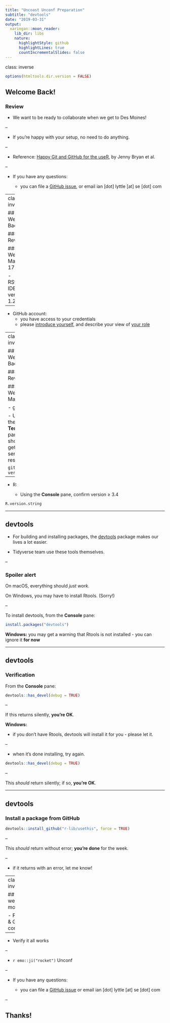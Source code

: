 ```yaml
---
title: "Uncoast Unconf Preparation"
subtitle: "devtools"
date: "2019-03-31"
output:
  xaringan::moon_reader:
    lib_dir: libs
    nature:
      highlightStyle: github
      highlightLines: true
      countIncrementalSlides: false
---
```

class: inverse

```r
options(htmltools.dir.version = FALSE)
```

## Welcome Back!

### Review

- We want to be ready to collaborate when we get to Des Moines!

--

- If you're happy with your setup, no need to do anything.

--

- Reference: [Happy Git and GitHub for the useR](https://happygitwithr.com/), by Jenny Bryan et al.

--

- If you have any questions:

  - you can file a [GitHub issue](https://github.com/uncoast-unconf/uu-2019-day-zero/issues/12), or email ian [dot] lyttle [at] se [dot] com

---
class: inverse

## Welcome Back!

### Review

#### Week of March 17

- RStudio IDE: version &ge; 1.2

--

- GitHub account:
  - you have access to your credentials
  - please [introduce yourself](https://github.com/uncoast-unconf/uu-2019-day-zero/issues/11), and describe your view of [your role](https://github.com/uncoast-unconf/uu-2019/issues/17)

---
class: inverse

## Welcome Back!

### Review

#### Week of March 24 

- git:

  - Using the **Terminal** pane, you should get a sensible response: 

```
git --version
```

--

- R: 

  - Using the **Console** pane, confirm version &ge; 3.4

```r
R.version.string
```

---

## devtools

- For building and installing packages, the [devtools](https://devtools.r-lib.org/) package makes our lives a lot easier.

- Tidyverse team use these tools themselves.

--

### Spoiler alert

On macOS, everything should *just work*.
 
On Windows, you may have to install Rtools. (Sorry!)

--

To install devtools, from the **Console** pane:

```r
install.packages("devtools")
```

**Windows:** you may get a warning that Rtools is not installed 
  - you can ignore it **for now**

---

## devtools

### Verification

From the **Console** pane:

```r
devtools::has_devel(debug = TRUE)
```
--

If this returns silently, **you're OK**.

**Windows:** 

- if you don't have Rtools, devtools will install it for you - please let it.

--

- when it's done installing, try again.

```r
devtools::has_devel(debug = TRUE)
```

--

This *should* return silently; if so, **you're OK**.

---


## devtools

### Install a package from GitHub

```r
devtools::install_github("r-lib/usethis", force = TRUE)
```

--

This *should* return without error; **you're done** for the week.

--

- if it returns with an error, let me know!

---
class: inverse

## Next week (one more week!)

- Finalize git & GitHub configuration

--

- Verify it all works

--

- `r emo::ji("rocket")` Unconf

--

- If you have any questions:

  - you can file a [GitHub issue](https://github.com/uncoast-unconf/uu-2019-day-zero/issues/12) or email ian [dot] lyttle [at] se [dot] com

--

## Thanks!